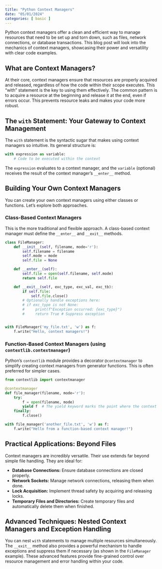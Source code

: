 ```yaml
---
title: "Python Context Managers"
date: "05/01/2024"
categories: [ basic ]
---
```



Python context managers offer a clean and efficient way to manage resources that need to be set up and torn down, such as files, network connections, or database transactions.  This blog post will look into the mechanics of context managers, showcasing their power and versatility with clear code examples.


## What are Context Managers?

At their core, context managers ensure that resources are properly acquired and released, regardless of how the code within their scope executes.  This "with" statement is the key to using them effectively. The common pattern is to acquire a resource at the beginning and release it at the end, even if errors occur.  This prevents resource leaks and makes your code more robust.


## The `with` Statement: Your Gateway to Context Management

The `with` statement is the syntactic sugar that makes using context managers so intuitive. Its general structure is:

```python
with expression as variable:
    # Code to be executed within the context
```

The `expression` evaluates to a context manager, and the `variable` (optional) receives the result of the context manager's `__enter__` method.


## Building Your Own Context Managers

You can create your own context managers using either classes or functions.  Let's explore both approaches.

### Class-Based Context Managers

This is the more traditional and flexible approach.  A class-based context manager must define the `__enter__` and `__exit__` methods.

```python
class FileManager:
    def __init__(self, filename, mode='r'):
        self.filename = filename
        self.mode = mode
        self.file = None

    def __enter__(self):
        self.file = open(self.filename, self.mode)
        return self.file

    def __exit__(self, exc_type, exc_val, exc_tb):
        if self.file:
            self.file.close()
        # Optionally handle exceptions here:
        # if exc_type is not None:
        #     print(f"Exception occurred: {exc_type}")
        #     return True # Suppress exception


with FileManager('my_file.txt', 'w') as f:
    f.write("Hello, context managers!")

```

### Function-Based Context Managers (using `contextlib.contextmanager`)

Python's `contextlib` module provides a decorator `@contextmanager` to simplify creating context managers from generator functions. This is often preferred for simpler cases.

```python
from contextlib import contextmanager

@contextmanager
def file_manager(filename, mode='r'):
    try:
        f = open(filename, mode)
        yield f  # The yield keyword marks the point where the context is entered
    finally:
        f.close()

with file_manager('another_file.txt', 'w') as f:
    f.write("Hello from a function-based context manager!")

```

##  Practical Applications: Beyond Files

Context managers are incredibly versatile.  Their use extends far beyond simple file handling. They are ideal for:

* **Database Connections:** Ensure database connections are closed properly.
* **Network Sockets:**  Manage network connections, releasing them when done.
* **Lock Acquisition:**  Implement thread safety by acquiring and releasing locks.
* **Temporary Files and Directories:** Create temporary files and automatically delete them when finished.



## Advanced Techniques:  Nested Context Managers and Exception Handling

You can nest `with` statements to manage multiple resources simultaneously.  The `__exit__` method also provides a powerful mechanism to handle exceptions and suppress them if necessary (as shown in the `FileManager` example).  These advanced features provide fine-grained control over resource management and error handling within your code.


